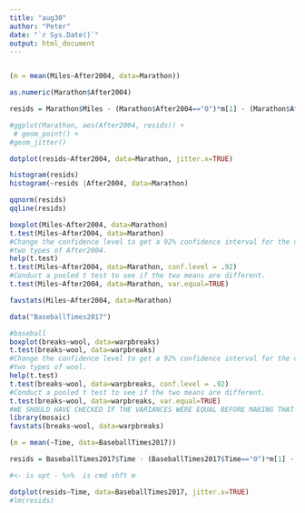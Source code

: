 ```yaml
---
title: "aug30"
author: "Peter"
date: "`r Sys.Date()`"
output: html_document
---
```


```r

```


```r
(m = mean(Miles~After2004, data=Marathon))
```


```r
as.numeric(Marathon$After2004)
```

```r
resids = Marathon$Miles - (Marathon$After2004=="0")*m[1] - (Marathon$After2004=="1")*m[2]
```


```r
#ggplot(Marathon, aes(After2004, resids)) +
 # geom_point() +
#geom_jitter()

```

```r
dotplot(resids~After2004, data=Marathon, jitter.x=TRUE)
```

```r
histogram(resids)
histogram(~resids |After2004, data=Marathon)

qqnorm(resids)
qqline(resids)
```

```r
boxplot(Miles~After2004, data=Marathon)
t.test(Miles~After2004, data=Marathon)
#Change the confidence level to get a 92% confidence interval for the difference in the means for the 
#two types of After2004.
help(t.test)
t.test(Miles~After2004, data=Marathon, conf.level = .92)
#Conduct a pooled t test to see if the two means are different.
t.test(Miles~After2004, data=Marathon, var.equal=TRUE)
```

```r
favstats(Miles~After2004, data=Marathon)
```

```r
data("BaseballTimes2017")
```

```r
#baseball
boxplot(breaks~wool, data=warpbreaks)
t.test(breaks~wool, data=warpbreaks)
#Change the confidence level to get a 92% confidence interval for the difference in the means for the 
#two types of wool.
help(t.test)
t.test(breaks~wool, data=warpbreaks, conf.level = .92)
#Conduct a pooled t test to see if the two means are different.
t.test(breaks~wool, data=warpbreaks, var.equal=TRUE)
#WE SHOULD HAVE CHECKED IF THE VARIANCES WERE EQUAL BEFORE MAKING THAT ASSUMPTION.
library(mosaic)
favstats(breaks~wool, data=warpbreaks)
```


```r
(m = mean(~Time, data=BaseballTimes2017))
```





```r
resids = BaseballTimes2017$Time - (BaseballTimes2017$Time=="0")*m[1] - (BaseballTimes2017$After2004=="1")*m[2]
```

```r
#<- is opt - %>%  is cmd shft m
```



```r
dotplot(resids~Time, data=BaseballTimes2017, jitter.x=TRUE)
#lm(resids)
```







